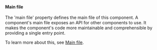 #### Main file

The 'main file' property defines the main file of this component.
A component's main file exposes an API for other components to use. It makes the component's code more maintainable and comprehensible by providing a single entry point.

To learn more about this, see [Main file](https://bit.dev/docs/components/structure/component-main-file).
